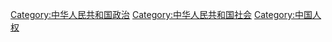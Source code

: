{{Catmore}}

[[Category:中华人民共和国政治|Category:中华人民共和国政治]]
[[Category:中华人民共和国社会|Category:中华人民共和国社会]]
[[Category:中国人权|Category:中国人权]]